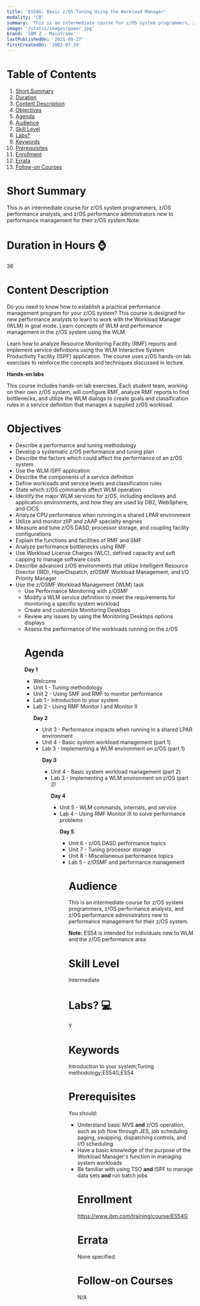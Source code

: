 ```yaml
---
title: 'ES54G: Basic z/OS Tuning Using the Workload Manager'
modality: 'CR'
summary: 'This is an intermediate course for z/OS system programmers, z/OS performance analysts, and z/OS performance administrators new to performance management for their z/OS system.Note: '
image: '/static/images/power.jpg'
brand: 'IBM Z - Mainframe'
lastPublishedOn: '2021-09-27'
firstCreatedOn: '2002-07-20'
---
```

# Table of Contents
1.  [Short Summary](#short-summary)
2.  [Duration](#duration-in-hours-)
3.  [Content Description](#content-description)
4.  [Objectives](#objectives)
5.  [Agenda](#agenda)
6.  [Audience](#audience)
7.  [Skill Level](#skill-level)
8.  [Labs?](#labs-)
9.  [Keywords](#keywords)
10. [Prerequisites](#prerequisites)
11. [Enrollment](#enrollment)
12. [Errata](#errata)
13. [Follow-on Courses](#follow-on-courses)

# Short Summary
This is an intermediate course for z/OS system programmers, z/OS performance analysts, and z/OS performance administrators new to performance management for their z/OS system.Note: 

# Duration in Hours ⌚
36

# Content Description
<p>Do you need to know how to establish a practical performance management program for your z/OS system? This course is designed for new performance analysts to learn to work with the Workload Manager (WLM) in goal mode. Learn concepts of WLM and performance management in the z/OS system using the WLM.</p>

<p>Learn how to analyze Resource Monitoring Facility (RMF) reports and implement service definitions using the WLM Interactive System Productivity Facility (ISPF) application. The course uses z/OS hands-on lab exercises to reinforce the concepts and techniques discussed in lecture.</p>

<p><strong>Hands-on labs</strong></p>

<p>This course includes hands-on lab exercises. Each student team, working on their own z/OS system, will configure RMF, analyze RMF reports to find bottlenecks, and utilize the WLM dialogs to create goals and classification rules in a service definition that manages a supplied z/OS workload.</p>

# Objectives
<ul />
	<li />Describe a performance and tuning methodology
	<li />Develop a systematic z/OS performance and tuning plan
	<li />Describe the factors which could affect the performance of an z/OS system
	<li />Use the WLM ISPF application
	<li />Describe the components of a service definition
	<li />Define workloads and service levels and classification rules
	<li />State which z/OS commands affect WLM operation
	<li />Identify the major WLM services for z/OS, including enclaves and application environments, and how they are used by DB2, WebSphere, and CICS
	<li />Analyze CPU performance when running in a shared LPAR environment
	<li />Utilize and monitor zIIP and zAAP specialty engines
	<li />Measure and tune z/OS DASD, processor storage, and coupling facility configurations
	<li />Explain the functions and facilities of RMF and SMF
	<li />Analyze performance bottlenecks using RMF
	<li />Use Workload License Charges (WLC), defined capacity and soft capping to manage software costs
	<li />Describe advanced z/OS environments that utilize Intelligent Resource Director (IRD), HiperDispatch, z/OSMF Workload Management, and I/O Priority Manager
	<li />Use the z/OSMF Workload Management (WLM) task
	<ul />
		<li />Use Performance Monitoring with z/OSMF
		<li />Modify a WLM service definition to meet the requirements for monitoring a specific system workload
		<li />Create and customize Monitoring Desktops
		<li />Review any issues by using the Monitoring Desktops options displays
		<li />Assess the performance of the workloads running on the z/OS
	
	


# Agenda
<p><strong>Day 1</strong></p><ul /><li />Welcome<li />Unit 1 - Tuning methodology<li />Unit 2 - Using SMF and RMF to monitor performance<li />Lab 1 - Introduction to your system<li />Lab 2 - Using RMF Monitor I and Monitor II<p><strong>Day 2</strong></p><ul /><li />Unit 3 - Performance impacts when running in a shared LPAR environment<li />Unit 4 - Basic system workload management (part 1)<li />Lab 3 - Implementing a WLM environment on z/OS (part 1)<p><strong>Day 3</strong></p><ul /><li />Unit 4 - Basic system workload management (part 2)<li />Lab 3 - Implementing a WLM environment on z/OS (part 2)<p><strong>Day 4</strong></p><ul /><li />Unit 5 - WLM commands, internals, and service<li />Lab 4 - Using RMF Monitor III to solve performance problems<p><strong>Day 5</strong></p><ul /><li />Unit 6 - z/OS DASD performance topics<li />Unit 7 - Tuning processor storage<li />Unit 8 - Miscellaneous performance topics<li />Lab 5 - z/OSMF and performance management

# Audience
<p>This is an intermediate course for z/OS system programmers, z/OS performance analysts, and z/OS performance administrators new to performance management for their z/OS system.</p>

<p><strong>Note:</strong> ES54 is intended for individuals new to WLM and the z/OS performance area</p>

# Skill Level
Intermediate        

# Labs? 💻
Y

# Keywords
Introduction to your system;Tuning methodology;ES54G;ES54

# Prerequisites
<p>You should:</p>

<ul />
	<li />Understand basic MVS <strong>and</strong> z/OS operation, such as job flow through JES, job scheduling paging, swapping, dispatching controls, and I/O scheduling
	<li />Have a basic knowledge of the purpose of the Workload Manager&#39;s function in managing system workloads
	<li />Be familiar with using TSO <strong>and</strong> ISPF to manage data sets <strong>and</strong> run batch jobs


# Enrollment
https://www.ibm.com/training/course/ES54G

# Errata
None specified.

# Follow-on Courses
N/A

